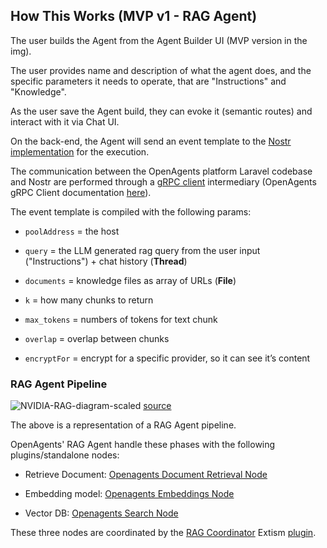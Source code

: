 ## How This Works (MVP v1 - RAG Agent)

The user builds the Agent from the Agent Builder UI (MVP version in the img).

The user provides name and description of what the agent does, and the specific parameters it needs to operate, that
are "Instructions" and "Knowledge".

As the user save the Agent build, they can evoke it (semantic routes) and interact with it via Chat UI.

On the back-end, the Agent will send an event template to
the [Nostr implementation](https://github.com/OpenAgentsInc/openagents/wiki/Nostr-integration) for the execution.

The communication between the OpenAgents platform Laravel codebase and Nostr are performed through
a [gRPC client](https://github.com/OpenAgentsInc/openagents/wiki/Agent-Builder-MVP-Spec#laravel---grpc-connection)
intermediary (OpenAgents gRPC Client
documentation [here](https://openagentsinc.github.io/openagents-grpc-proto/__default.html#service-PoolConnector)).

The event template is compiled with the following params:

* `poolAddress` = the host

* `query` = the LLM generated rag query from the user input ("Instructions") + chat history (**Thread**)

* `documents` = knowledge files as array of URLs (**File**)

* `k` = how many chunks to return

* `max_tokens` = numbers of tokens for text chunk

* `overlap` = overlap between chunks

* `encryptFor` = encrypt for a specific provider, so it can see it’s content

### RAG Agent Pipeline

![NVIDIA-RAG-diagram-scaled](https://github.com/OpenAgentsInc/openagents/assets/93095163/fa848c08-2c02-47bf-a8bd-93053a5e22bd)
[source](https://blogs.nvidia.com/blog/what-is-retrieval-augmented-generation/)

The above is a representation of a RAG Agent pipeline.

OpenAgents' RAG Agent handle these phases with the following plugins/standalone nodes:

* Retrieve Document: [Openagents Document Retrieval Node](https://github.com/riccardobl/openagents-document-retrieval)

* Embedding model: [Openagents Embeddings Node](https://github.com/riccardobl/openagents-embeddings)

* Vector DB: [Openagents Search Node](https://github.com/riccardobl/openagents-search)

These three nodes are coordinated by
the [RAG Coordinator](https://github.com/riccardobl/openagents-rag-coordinator-plugin)
Extism [plugin](https://github.com/OpenAgentsInc/openagents/wiki/Plugins).
